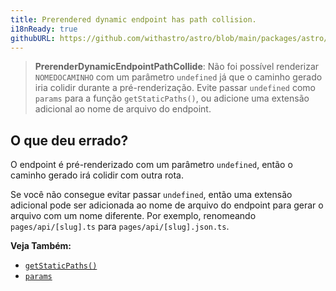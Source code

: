 ```yaml
---
title: Prerendered dynamic endpoint has path collision.
i18nReady: true
githubURL: https://github.com/withastro/astro/blob/main/packages/astro/src/core/errors/errors-data.ts
---
```


> **PrerenderDynamicEndpointPathCollide**: Não foi possível renderizar `NOMEDOCAMINHO` com um parâmetro `undefined` já que o caminho gerado iria colidir durante a pré-renderização. Evite passar `undefined` como `params` para a função `getStaticPaths()`, ou adicione uma extensão adicional ao nome de arquivo do endpoint.

## O que deu errado?

O endpoint é pré-renderizado com um parâmetro `undefined`, então o caminho gerado irá colidir com outra rota.

Se você não consegue evitar passar `undefined`, então uma extensão adicional pode ser adicionada ao nome de arquivo do endpoint para gerar o arquivo com um nome diferente. Por exemplo, renomeando `pages/api/[slug].ts` para `pages/api/[slug].json.ts`.

**Veja Também:**
-  [`getStaticPaths()`](/pt-br/reference/api-reference/#getstaticpaths)
-  [`params`](/pt-br/reference/api-reference/#params)
